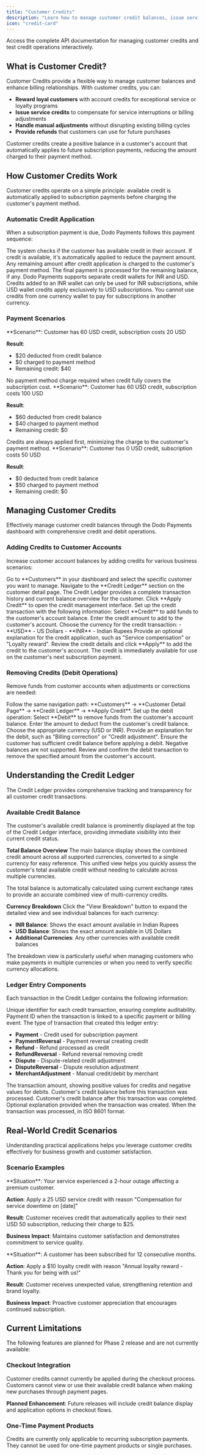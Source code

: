 ```yaml
---
title: "Customer Credits"
description: "Learn how to manage customer credit balances, issue service credits, and handle billing adjustments seamlessly with Dodo Payments."
icon: "credit-card"
---
```


<CardGroup cols={1}>
<Card title="API Reference - Customer Credits" icon="code" href="/api-reference/customers/get-customer-wallets">
  Access the complete API documentation for managing customer credits and test credit operations interactively.
</Card>
</CardGroup>

## What is Customer Credit?

Customer Credits provide a flexible way to manage customer balances and enhance billing relationships. With customer credits, you can:

- **Reward loyal customers** with account credits for exceptional service or loyalty programs
- **Issue service credits** to compensate for service interruptions or billing adjustments
- **Handle manual adjustments** without disrupting existing billing cycles
- **Provide refunds** that customers can use for future purchases

<Info>
Customer credits create a positive balance in a customer's account that automatically applies to future subscription payments, reducing the amount charged to their payment method.
</Info>

## How Customer Credits Work

Customer credits operate on a simple principle: available credit is automatically applied to subscription payments before charging the customer's payment method.

### Automatic Credit Application

When a subscription payment is due, Dodo Payments follows this payment sequence:

<Steps>
<Step title="Check Credit Balance">
The system checks if the customer has available credit in their account.
</Step>

<Step title="Apply Available Credit">
If credit is available, it's automatically applied to reduce the payment amount.
</Step>

<Step title="Calculate Remaining Balance">
Any remaining amount after credit application is charged to the customer's payment method.
</Step>

<Step title="Process Payment">
The final payment is processed for the remaining balance, if any.
</Step>
</Steps>

<Info>
Dodo Payments supports separate credit wallets for INR and USD. Credits added to an INR wallet can only be used for INR subscriptions, while USD wallet credits apply exclusively to USD subscriptions. You cannot use credits from one currency wallet to pay for subscriptions in another currency.
</Info>

### Payment Scenarios

<Tabs>
<Tab title="Full Credit Coverage">
**Scenario**: Customer has 60 USD credit, subscription costs 20 USD

**Result**: 
- $20 deducted from credit balance
- $0 charged to payment method
- Remaining credit: $40

<Check>
No payment method charge required when credit fully covers the subscription cost.
</Check>
</Tab>

<Tab title="Partial Credit Coverage">
**Scenario**: Customer has 60 USD credit, subscription costs 100 USD

**Result**:
- $60 deducted from credit balance
- $40 charged to payment method
- Remaining credit: $0

<Info>
Credits are always applied first, minimizing the charge to the customer's payment method.
</Info>
</Tab>

<Tab title="No Credit Available">
**Scenario**: Customer has 0 USD credit, subscription costs 50 USD

**Result**:
- $0 deducted from credit balance
- $50 charged to payment method
- Remaining credit: $0

</Tab>
</Tabs>


## Managing Customer Credits

Effectively manage customer credit balances through the Dodo Payments dashboard with comprehensive credit and debit operations.

### Adding Credits to Customer Accounts

Increase customer account balances by adding credits for various business scenarios:

<Steps>
<Step title="Navigate to Customer Details">
Go to **Customers** in your dashboard and select the specific customer you want to manage.
</Step>

<Step title="Access Credit Ledger">
Navigate to the **Credit Ledger** section on the customer detail page.

<Info>
The Credit Ledger provides a complete transaction history and current balance overview for the customer.
</Info>
</Step>

<Step title="Initiate Credit Application">
Click **Apply Credit** to open the credit management interface.
</Step>

<Step title="Configure Credit Details">
Set up the credit transaction with the following information:

<ParamField path="Transaction Type" type="string" required>
Select **Credit** to add funds to the customer's account balance.
</ParamField>

<ParamField path="Amount" type="number" required>
Enter the credit amount to add to the customer's account.
</ParamField>

<ParamField path="Currency" type="string" required>
Choose the currency for the credit transaction:
- **USD** - US Dollars
- **INR** - Indian Rupees
</ParamField>

<ParamField path="Reason" type="string">
Provide an optional explanation for the credit application, such as "Service compensation" or "Loyalty reward".
</ParamField>
</Step>

<Step title="Apply Credit">
Review the credit details and click **Apply** to add the credit to the customer's account.

<Check>
The credit is immediately available for use on the customer's next subscription payment.
</Check>
</Step>
</Steps>

### Removing Credits (Debit Operations)

Remove funds from customer accounts when adjustments or corrections are needed:

<Steps>
<Step title="Access Credit Management">
Follow the same navigation path: **Customers** → **Customer Detail Page** → **Credit Ledger** → **Apply Credit**.
</Step>

<Step title="Configure Debit Transaction">
Set up the debit operation:

<ParamField path="Transaction Type" type="string" required>
Select **Debit** to remove funds from the customer's account balance.
</ParamField>

<ParamField path="Amount" type="number" required>
Enter the amount to deduct from the customer's credit balance.
</ParamField>

<ParamField path="Currency" type="string" required>
Choose the appropriate currency (USD or INR).
</ParamField>

<ParamField path="Reason" type="string">
Provide an explanation for the debit, such as "Billing correction" or "Credit adjustment".
</ParamField>

<Warning>
Ensure the customer has sufficient credit balance before applying a debit. Negative balances are not supported.
</Warning>
</Step>

<Step title="Apply Debit">
Review and confirm the debit transaction to remove the specified amount from the customer's account.
</Step>
</Steps>


## Understanding the Credit Ledger

The Credit Ledger provides comprehensive tracking and transparency for all customer credit transactions.

### Available Credit Balance

The customer's available credit balance is prominently displayed at the top of the Credit Ledger interface, providing immediate visibility into their current credit status.

**Total Balance Overview**
The main balance display shows the combined credit amount across all supported currencies, converted to a single currency for easy reference. This unified view helps you quickly assess the customer's total available credit without needing to calculate across multiple currencies.

<Tip>
The total balance is automatically calculated using current exchange rates to provide an accurate combined view of multi-currency credits.
</Tip>

**Currency Breakdown**
Click the "View Breakdown" button to expand the detailed view and see individual balances for each currency:

- **INR Balance**: Shows the exact amount available in Indian Rupees
- **USD Balance**: Shows the exact amount available in US Dollars  
- **Additional Currencies**: Any other currencies with available credit balances

<Note>
The breakdown view is particularly useful when managing customers who make payments in multiple currencies or when you need to verify specific currency allocations.
</Note>


### Ledger Entry Components

Each transaction in the Credit Ledger contains the following information:

<ResponseField name="Entry ID" type="string">
Unique identifier for each credit transaction, ensuring complete auditability.
</ResponseField>

<ResponseField name="Reference ID" type="string">
Payment ID when the transaction is linked to a specific payment or billing event.
</ResponseField>

<ResponseField name="Event Type" type="string">
The type of transaction that created this ledger entry:

- **Payment** - Credit used for subscription payment
- **PaymentReversal** - Payment reversal creating credit
- **Refund** - Refund processed as credit
- **RefundReversal** - Refund reversal removing credit
- **Dispute** - Dispute-related credit adjustment
- **DisputeReversal** - Dispute resolution adjustment
- **MerchantAdjustment** - Manual credit/debit by merchant
</ResponseField>

<ResponseField name="Amount" type="number">
The transaction amount, showing positive values for credits and negative values for debits.
</ResponseField>

<ResponseField name="Before Balance" type="number">
Customer's credit balance before this transaction was processed.
</ResponseField>

<ResponseField name="After Balance" type="number">
Customer's credit balance after this transaction was completed.
</ResponseField>

<ResponseField name="Reason" type="string">
Optional explanation provided when the transaction was created.
</ResponseField>

<ResponseField name="Created At" type="timestamp">
When the transaction was processed, in ISO 8601 format.
</ResponseField>


## Real-World Credit Scenarios

Understanding practical applications helps you leverage customer credits effectively for business growth and customer satisfaction.

### Scenario Examples

<AccordionGroup>
<Accordion title="Service Credit for Downtime">
**Situation**: Your service experienced a 2-hour outage affecting a premium customer.

**Action**: Apply a 25 USD service credit with reason "Compensation for service downtime on [date]"

**Result**: Customer receives credit that automatically applies to their next USD 50 subscription, reducing their charge to $25.

**Business Impact**: Maintains customer satisfaction and demonstrates commitment to service quality.
</Accordion>

<Accordion title="Loyalty Reward Program">
**Situation**: A customer has been subscribed for 12 consecutive months.

**Action**: Apply a $10 loyalty credit with reason "Annual loyalty reward - Thank you for being with us!"

**Result**: Customer receives unexpected value, strengthening retention and brand loyalty.

**Business Impact**: Proactive customer appreciation that encourages continued subscription.
</Accordion>

</AccordionGroup>

## Current Limitations

<Warning>
The following features are planned for Phase 2 release and are not currently available:
</Warning>

### Checkout Integration
Customer credits cannot currently be applied during the checkout process. Customers cannot view or use their available credit balance when making new purchases through payment pages.

**Planned Enhancement**: Future releases will include credit balance display and application options in checkout flows.

### One-Time Payment Products
Credits are currently only applicable to recurring subscription payments. They cannot be used for one-time payment products or single purchases.



